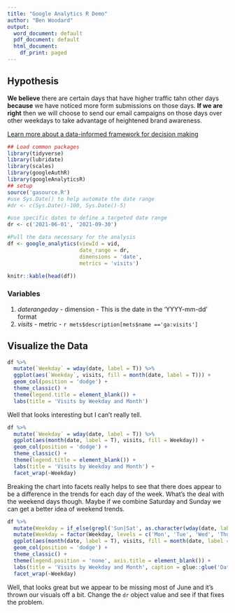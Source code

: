 ```yaml
---
title: "Google Analytics R Demo"
author: "Ben Woodard"
output:
  word_document: default
  pdf_document: default
  html_document:
    df_print: paged
---
```


## Hypothesis

**We believe** there are certain days that have higher traffic tahn other days **because** we have noticed more form submissions on those days. **If we are right** then we will choose to send our email campaigns on those days over other weekdays to take advantage of heightened brand awareness.

[Learn more about a data-informed framework for decision making](https://www.searchdiscovery.com/blog/creating-measurement-framework/)


```r
## Load common packages
library(tidyverse)
library(lubridate)
library(scales)
library(googleAuthR)
library(googleAnalyticsR)
## setup
source('gasource.R')
#use Sys.Date() to help automate the date range
#dr <- c(Sys.Date()-100, Sys.Date()-5)

#use specific dates to define a targeted date range
dr <- c('2021-06-01', '2021-09-30')

#Pull the data necessary for the analysis
df <- google_analytics(viewId = vid,
                       date_range = dr,
                       dimensions = 'date',
                       metrics = 'visits')

knitr::kable(head(df))
```
### Variables

1. *daterangeday* - dimension - This is the date in the 'YYYY-mm-dd' format
2. *visits* - metric - `r mets$description[mets$name =='ga:visits']`
  
## Visualize the Data

```r
df %>%
  mutate(`Weekday` = wday(date, label = T)) %>%
  ggplot(aes(`Weekday`, visits, fill = month(date, label = T))) + 
  geom_col(position = 'dodge') +
  theme_classic() +
  theme(legend.title = element_blank()) +
  labs(title = 'Visits by Weekday and Month')
```

Well that looks interesting but I can't really tell.  

```r
df %>%
  mutate(`Weekday` = wday(date, label = T)) %>%
  ggplot(aes(month(date, label = T), visits, fill = Weekday)) + 
  geom_col(position = 'dodge') +
  theme_classic() +
  theme(legend.title = element_blank()) +
  labs(title = 'Visits by Weekday and Month') +
  facet_wrap(~Weekday)
```

Breaking the chart into facets really helps to see that there does appear to be a difference in the trends for each day of the week.  What's the deal with the weekend days though. Maybe if we combine Saturday and Sunday we can get a better idea of weekend trends.

```r
df %>%
  mutate(Weekday = if_else(grepl('Sun|Sat', as.character(wday(date, label = T))), 'Weekend', as.character(wday(date, label = T)))) %>%
  mutate(Weekday = factor(Weekday, levels = c('Mon', 'Tue', 'Wed', 'Thu', 'Fri', 'Weekend'))) %>%
  ggplot(aes(month(date, label = T), visits, fill = month(date, label = T))) + 
  geom_col(position = 'dodge') +
  theme_classic() +
  theme(legend.position = 'none', axis.title = element_blank()) +
  labs(title = 'Visits by Weekday and Month', caption = glue::glue('Dates: {dr[1]} - {dr[2]}')) +
  facet_wrap(~Weekday)
```

Well, that looks great but we appear to be missing most of June and it's thrown our visuals off a bit.  Change the `dr` object value and see if that fixes the problem. 
